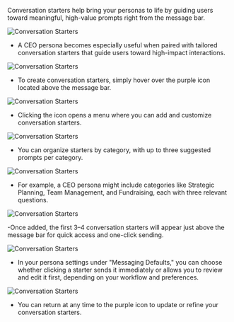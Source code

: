 


Conversation starters help bring your personas to life by guiding users toward meaningful, high-value prompts right from the message bar.

![Conversation Starters](/images/start1.png)

- A CEO persona becomes especially useful when paired with tailored conversation starters that guide users toward high-impact interactions.

![Conversation Starters](/images/start2.png)

- To create conversation starters, simply hover over the purple icon located above the message bar.

![Conversation Starters](/images/start3.png)

- Clicking the icon opens a menu where you can add and customize conversation starters.

![Conversation Starters](/images/start4.png)

- You can organize starters by category, with up to three suggested prompts per category.

![Conversation Starters](/images/start5.png)

- For example, a CEO persona might include categories like Strategic Planning, Team Management, and Fundraising, each with three relevant questions.

![Conversation Starters](/images/start6.png)

-Once added, the first 3–4 conversation starters will appear just above the message bar for quick access and one-click sending.

![Conversation Starters](/images/start7.png)

- In your persona settings under "Messaging Defaults," you can choose whether clicking a starter sends it immediately or allows you to review and edit it first, depending on your workflow and preferences.

![Conversation Starters](/images/start8.png)

- You can return at any time to the purple icon to update or refine your conversation starters.



